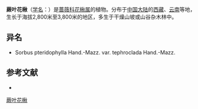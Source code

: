 {{Speciesbox
| name = 蕨叶花楸
| status = 
| status_system = 
| image =
| genus = Sorbus
| species = pteridophylla
| authority = Hand.-Mazz.
| subdivision_ranks =[[变种|变种]]
| subdivision =
* 蕨叶花楸 ''S. p.'' var. ''pteridophylla''
* [[蕨叶花楸灰毛|蕨叶花楸灰毛]] ''S. p.'' var. ''tephroclada''
}}

'''蕨叶花楸'''（[[学名|学名]]：{{lang|la|''Sorbus pteridophylla''}}）是[[蔷薇科|蔷薇科]][[花楸属|花楸属]]的植物。分布于[[中国大陆|中国大陆]]的[[西藏|西藏]]、[[云南|云南]]等地，生长于海拔2,800米至3,800米的地区，多生于干燥山坡或山谷杂木林中。

== 异名 ==
* Sorbus pteridophylla Hand.-Mazz. var. tephroclada Hand.-Mazz.

== 参考文献 ==
<div class="references-small">
* {{cite web| url =http://www.bioinfo.cn/db05/KmzwSpecies.php?action=view&id=18690| title =蕨叶花楸（原变种）| work =《中国高等植物数据库全库》| publisher =中国科学院微生物研究所| author =昆明植物研究所| accessdate =2009-02-25| deadurl =yes| archiveurl =https://web.archive.org/web/20160305005600/http://www.bioinfo.cn/db05/KmzwSpecies.php?action=view&id=18690| archivedate =2016-03-05}}
</div>
{{Taxonbar|from=Q15228463}}

[[Category:花楸属|蕨叶花楸]]


{{植物小作品}}